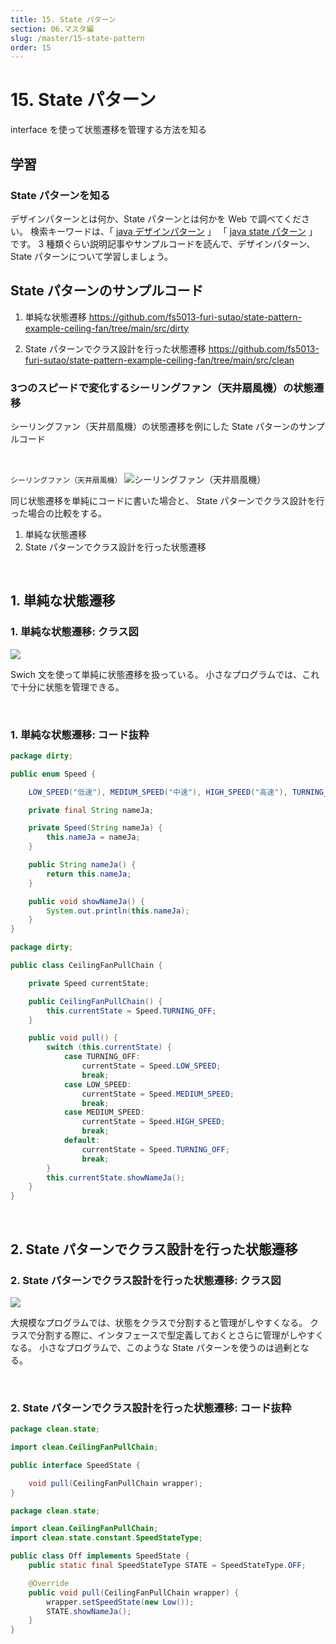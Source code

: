 ```yaml
---
title: 15. State パターン
section: 06.マスタ編
slug: /master/15-state-pattern
order: 15
---
```


# 15. State パターン

<p class="goal">interface を使って状態遷移を管理する方法を知る</p>

## 学習

### State パターンを知る

デザインパターンとは何か、State パターンとは何かを Web で調べてください。
検索キーワードは、「 [java デザインパターン](https://www.google.com/search?q=java+デザインパターン) 」
「 [java state パターン](https://www.google.com/search?q=java+State+パターン) 」です。
3 種類ぐらい説明記事やサンプルコードを読んで、デザインパターン、State パターンについて学習しましょう。


## State パターンのサンプルコード

1. 単純な状態遷移
https://github.com/fs5013-furi-sutao/state-pattern-example-ceiling-fan/tree/main/src/dirty

2. State パターンでクラス設計を行った状態遷移
https://github.com/fs5013-furi-sutao/state-pattern-example-ceiling-fan/tree/main/src/clean

### 3つのスピードで変化するシーリングファン（天井扇風機）の状態遷移

シーリングファン（天井扇風機）の状態遷移を例にした State パターンのサンプルコード

<br />

`シーリングファン（天井扇風機）`
![シーリングファン（天井扇風機）](./cieling-fan.jpg)

同じ状態遷移を単純にコードに書いた場合と、
State パターンでクラス設計を行った場合の比較をする。

1. 単純な状態遷移
2. State パターンでクラス設計を行った状態遷移

<br />

## 1. 単純な状態遷移

### 1. 単純な状態遷移: クラス図

![](./dirtyCeilingFan.svg)

Swich 文を使って単純に状態遷移を扱っている。
小さなプログラムでは、これで十分に状態を管理できる。

<br />

### 1. 単純な状態遷移: コード抜粋
``` java
package dirty;

public enum Speed {

    LOW_SPEED("低速"), MEDIUM_SPEED("中速"), HIGH_SPEED("高速"), TURNING_OFF("停止"),;

    private final String nameJa;

    private Speed(String nameJa) {
        this.nameJa = nameJa;
    }

    public String nameJa() {
        return this.nameJa;
    }

    public void showNameJa() {
        System.out.println(this.nameJa);
    }
}
```

``` java
package dirty;

public class CeilingFanPullChain {

    private Speed currentState;

    public CeilingFanPullChain() {
        this.currentState = Speed.TURNING_OFF;
    }

    public void pull() {
        switch (this.currentState) {
            case TURNING_OFF:
                currentState = Speed.LOW_SPEED;
                break;
            case LOW_SPEED:
                currentState = Speed.MEDIUM_SPEED;
                break;
            case MEDIUM_SPEED:
                currentState = Speed.HIGH_SPEED;
                break;
            default:
                currentState = Speed.TURNING_OFF;
                break;
        }
        this.currentState.showNameJa();
    }
}
```

<br />

## 2. State パターンでクラス設計を行った状態遷移

### 2. State パターンでクラス設計を行った状態遷移: クラス図
![](./leanCeilingFan.svg)

大規模なプログラムでは、状態をクラスで分割すると管理がしやすくなる。
クラスで分割する際に、インタフェースで型定義しておくとさらに管理がしやすくなる。
小さなプログラムで、このような State パターンを使うのは過剰となる。

<br />

### 2. State パターンでクラス設計を行った状態遷移: コード抜粋

``` java
package clean.state;

import clean.CeilingFanPullChain;

public interface SpeedState {

    void pull(CeilingFanPullChain wrapper);
}
```

``` java
package clean.state;

import clean.CeilingFanPullChain;
import clean.state.constant.SpeedStateType;

public class Off implements SpeedState {
    public static final SpeedStateType STATE = SpeedStateType.OFF;

    @Override
    public void pull(CeilingFanPullChain wrapper) {
        wrapper.setSpeedState(new Low());
        STATE.showNameJa();
    }
}
```